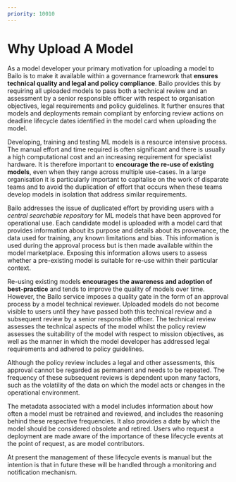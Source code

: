 ```yaml
---
priority: 10010
---
```



# Why Upload A Model

As a model developer your primary motivation for uploading a model to Bailo is to make it available within a governance
framework that **ensures technical quality and legal and policy compliance**. Bailo provides this by requiring all
uploaded models to pass both a technical review and an assessment by a senior responsible officer with respect to
organisation objectives, legal requirements and policy guidelines. It further ensures that models and deployments remain
compliant by enforcing review actions on deadline lifecycle dates identified in the model card when uploading the model.

Developing, training and testing ML models is a resource intensive process. The manual effort and time required is often
significant and there is usually a high computational cost and an increasing requirement for specialist hardware. It is
therefore important to **encourage the re-use of existing models**, even when they range across multiple use-cases. In a
large organisation it is particularly important to capitalise on the work of disparate teams and to avoid the
duplication of effort that occurs when these teams develop models in isolation that address similar requirements.

Bailo addresses the issue of duplicated effort by providing users with a _central searchable repository_ for ML models
that have been approved for operational use. Each candidate model is uploaded with a model card that provides
information about its purpose and details about its provenance, the data used for training, any known limitations and
bias. This information is used during the approval process but is then made available within the model marketplace.
Exposing this information allows users to assess whether a pre-existing model is suitable for re-use within their
particular context.

Re-using existing models **encourages the awareness and adoption of best-practice** and tends to improve the quality of
models over time. However, the Bailo service imposes a quality gate in the form of an approval process by a model
technical reviewer. Uploaded models do not become visible to users until they have passed both this technical
review and a subsequent review by a senior responsible officer. The technical review assesses the technical aspects of
the model whilst the policy review assesses the suitability of the model with respect to mission objectives, as well as the
manner in which the model developer has addressed legal requirements and adhered to policy guidelines.

Although the policy review includes a legal and other assessments, this approval cannot be regarded as permanent and needs
to be repeated. The frequency of these subsequent reviews is dependent upon many factors, such as the volatility of the
data on which the model acts or changes in the operational environment.

The metadata associated with a model includes information about how often a model must be retrained and reviewed, and
includes the reasoning behind these respective frequencies. It also provides a date by which the model should be
considered obsolete and retired. Users who request a deployment are made aware of the importance of these lifecycle
events at the point of request, as are model contributors.

At present the management of these lifecycle events is manual but the intention is that in future these will be handled
through a monitoring and notification mechanism.


>
